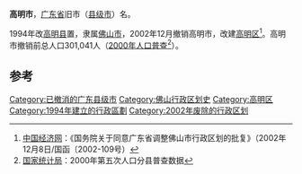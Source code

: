 '''高明市'''，[[广东省|广东省]]旧市（[[县级市|县级市]]）名。

1994年改[[高明县|高明县]]置，隶属[[佛山市|佛山市]]，2002年12月撤销高明市，改建[[高明区|高明区]]<ref>[http://gov.ce.cn/home/gwygb/2003/3/200606/09/t20060609_7282419.shtml 中国经济网]{{dead link|date=2018年5月 |bot=InternetArchiveBot |fix-attempted=yes }}：《国务院关于同意广东省调整佛山市行政区划的批复》（2002年12月8日/国函〔2002-109号）</ref>。高明市撤销前总人口301,041人（[[中华人民共和国第五次全国人口普查|2000年人口普查]]<ref>[http://www.stats.gov.cn/tjsj/ndsj/renkoupucha/2000fenxian/fenxian.htm 国家统计局]：2000年第五次人口分县普查数据</ref>）。

==参考==
{{reflist}}

{{中华人民共和国行政区划小作品}}
{{DEFAULTSORT:G}}
[[Category:已撤消的广东县级市|Category:已撤消的广东县级市]]
[[Category:佛山行政区划史|Category:佛山行政区划史]]
[[Category:高明区|Category:高明区]]
[[Category:1994年建立的行政區劃|Category:1994年建立的行政區劃]]
[[Category:2002年废除的行政区划|Category:2002年废除的行政区划]]